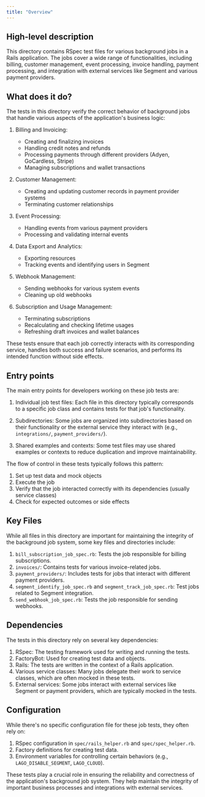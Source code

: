 ```yaml
---
title: "Overview"
---
```


## High-level description
This directory contains RSpec test files for various background jobs in a Rails application. The jobs cover a wide range of functionalities, including billing, customer management, event processing, invoice handling, payment processing, and integration with external services like Segment and various payment providers.

## What does it do?
The tests in this directory verify the correct behavior of background jobs that handle various aspects of the application's business logic:

1. Billing and Invoicing:
   - Creating and finalizing invoices
   - Handling credit notes and refunds
   - Processing payments through different providers (Adyen, GoCardless, Stripe)
   - Managing subscriptions and wallet transactions

2. Customer Management:
   - Creating and updating customer records in payment provider systems
   - Terminating customer relationships

3. Event Processing:
   - Handling events from various payment providers
   - Processing and validating internal events

4. Data Export and Analytics:
   - Exporting resources
   - Tracking events and identifying users in Segment

5. Webhook Management:
   - Sending webhooks for various system events
   - Cleaning up old webhooks

6. Subscription and Usage Management:
   - Terminating subscriptions
   - Recalculating and checking lifetime usages
   - Refreshing draft invoices and wallet balances

These tests ensure that each job correctly interacts with its corresponding service, handles both success and failure scenarios, and performs its intended function without side effects.

## Entry points
The main entry points for developers working on these job tests are:

1. Individual job test files: Each file in this directory typically corresponds to a specific job class and contains tests for that job's functionality.

2. Subdirectories: Some jobs are organized into subdirectories based on their functionality or the external service they interact with (e.g., `integrations/`, `payment_providers/`).

3. Shared examples and contexts: Some test files may use shared examples or contexts to reduce duplication and improve maintainability.

The flow of control in these tests typically follows this pattern:
1. Set up test data and mock objects
2. Execute the job
3. Verify that the job interacted correctly with its dependencies (usually service classes)
4. Check for expected outcomes or side effects

## Key Files
While all files in this directory are important for maintaining the integrity of the background job system, some key files and directories include:

1. `bill_subscription_job_spec.rb`: Tests the job responsible for billing subscriptions.
2. `invoices/`: Contains tests for various invoice-related jobs.
3. `payment_providers/`: Includes tests for jobs that interact with different payment providers.
4. `segment_identify_job_spec.rb` and `segment_track_job_spec.rb`: Test jobs related to Segment integration.
5. `send_webhook_job_spec.rb`: Tests the job responsible for sending webhooks.

## Dependencies
The tests in this directory rely on several key dependencies:

1. RSpec: The testing framework used for writing and running the tests.
2. FactoryBot: Used for creating test data and objects.
3. Rails: The tests are written in the context of a Rails application.
4. Various service classes: Many jobs delegate their work to service classes, which are often mocked in these tests.
5. External services: Some jobs interact with external services like Segment or payment providers, which are typically mocked in the tests.

## Configuration
While there's no specific configuration file for these job tests, they often rely on:

1. RSpec configuration in `spec/rails_helper.rb` and `spec/spec_helper.rb`.
2. Factory definitions for creating test data.
3. Environment variables for controlling certain behaviors (e.g., `LAGO_DISABLE_SEGMENT`, `LAGO_CLOUD`).

These tests play a crucial role in ensuring the reliability and correctness of the application's background job system. They help maintain the integrity of important business processes and integrations with external services.